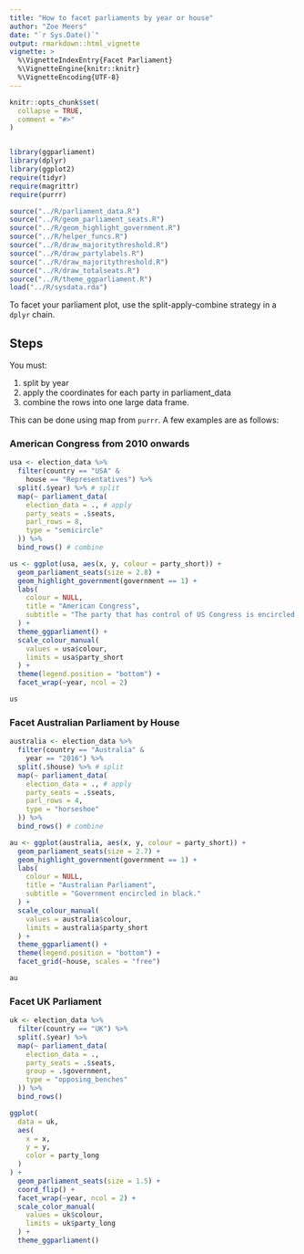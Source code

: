 ```yaml
---
title: "How to facet parliaments by year or house"
author: "Zoe Meers"
date: "`r Sys.Date()`"
output: rmarkdown::html_vignette
vignette: >
  %\VignetteIndexEntry{Facet Parliament}
  %\VignetteEngine{knitr::knitr}
  %\VignetteEncoding{UTF-8}
---
```


```r
knitr::opts_chunk$set(
  collapse = TRUE,
  comment = "#>"
)


library(ggparliament)
library(dplyr)
library(ggplot2)
require(tidyr)
require(magrittr)
require(purrr)

source("../R/parliament_data.R")
source("../R/geom_parliament_seats.R")
source("../R/geom_highlight_government.R")
source("../R/helper_funcs.R")
source("../R/draw_majoritythreshold.R")
source("../R/draw_partylabels.R")
source("../R/draw_majoritythreshold.R")
source("../R/draw_totalseats.R")
source("../R/theme_ggparliament.R")
load("../R/sysdata.rda")
```


To facet your parliament plot, use the split-apply-combine strategy in a `dplyr` chain.

## Steps
You must:

1) split by year
2) apply the coordinates for each party in parliament_data
3) combine the rows into one large data frame.

This can be done using map from `purrr`.
A few examples are as follows:

### American Congress from 2010 onwards
```r
usa <- election_data %>%
  filter(country == "USA" &
    house == "Representatives") %>%
  split(.$year) %>% # split
  map(~ parliament_data(
    election_data = ., # apply
    party_seats = .$seats,
    parl_rows = 8,
    type = "semicircle"
  )) %>%
  bind_rows() # combine
```

```r
us <- ggplot(usa, aes(x, y, colour = party_short)) +
  geom_parliament_seats(size = 2.8) +
  geom_highlight_government(government == 1) +
  labs(
    colour = NULL,
    title = "American Congress",
    subtitle = "The party that has control of US Congress is encircled in black."
  ) +
  theme_ggparliament() +
  scale_colour_manual(
    values = usa$colour,
    limits = usa$party_short
  ) +
  theme(legend.position = "bottom") +
  facet_wrap(~year, ncol = 2)

us
```


### Facet Australian Parliament by House
```r
australia <- election_data %>%
  filter(country == "Australia" &
    year == "2016") %>%
  split(.$house) %>% # split
  map(~ parliament_data(
    election_data = ., # apply
    party_seats = .$seats,
    parl_rows = 4,
    type = "horseshoe"
  )) %>%
  bind_rows() # combine
```

```r
au <- ggplot(australia, aes(x, y, colour = party_short)) +
  geom_parliament_seats(size = 2.7) +
  geom_highlight_government(government == 1) +
  labs(
    colour = NULL,
    title = "Australian Parliament",
    subtitle = "Government encircled in black."
  ) +
  scale_colour_manual(
    values = australia$colour,
    limits = australia$party_short
  ) +
  theme_ggparliament() +
  theme(legend.position = "bottom") +
  facet_grid(~house, scales = "free")

au
```

### Facet UK Parliament

```r
uk <- election_data %>%
  filter(country == "UK") %>%
  split(.$year) %>%
  map(~ parliament_data(
    election_data = .,
    party_seats = .$seats,
    group = .$government,
    type = "opposing_benches"
  )) %>%
  bind_rows()
```


```r
ggplot(
  data = uk,
  aes(
    x = x,
    y = y,
    color = party_long
  )
) +
  geom_parliament_seats(size = 1.5) +
  coord_flip() +
  facet_wrap(~year, ncol = 2) +
  scale_color_manual(
    values = uk$colour,
    limits = uk$party_long
  ) +
  theme_ggparliament()
```





